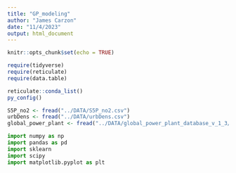 ```yaml
---
title: "GP_modeling"
author: "James Carzon"
date: "11/4/2023"
output: html_document
---
```


```r
knitr::opts_chunk$set(echo = TRUE)
```

```r
require(tidyverse)
require(reticulate)
require(data.table)
```

```r
reticulate::conda_list()
py_config()

S5P_no2 <- fread("../DATA/S5P_no2.csv")
urbDens <- fread("../DATA/urbDens.csv")
global_power_plant <- fread("../DATA/global_power_plant_database_v_1_3/global_power_plant_database.csv")
```

```python
import numpy as np
import pandas as pd
import sklearn
import scipy
import matplotlib.pyplot as plt
```

```python

```

